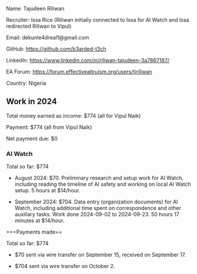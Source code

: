 Name: Tajudeen Riliwan

Recruiter: Issa Rice (Riliwan initially connected to Issa for AI Watch and Issa redirected Riliwan to Vipul)

Email: dekunle4dreal1@gmail.com

GitHub: https://github.com/b3arded-t3ch

LinkedIn: https://www.linkedin.com/in/riliwan-tajudeen-3a7867187/

EA Forum: https://forum.effectivealtruism.org/users/tjriliwan

Country: Nigeria

==Work in 2024==

Total money earned as income: $774 (all for Vipul Naik)

Payment: $774 (all from Vipul Naik)

Net payment due: $0

===AI Watch===

Total so far: $774

* August 2024: $70. Preliminary research and setup work for AI Watch, including reading the timeline of AI safety and working on local AI Watch setup. 5 hours at $14/hour.

* September 2024: $704. Data entry (organization documents) for AI Watch, including additional time spent on correspondence and other auxiliary tasks. Work done 2024-09-02 to 2024-09-23. 50 hours 17 minutes at $14/hour.

===Payments made==

Total so far: $774

* $70 sent via wire transfer on September 15, received on September 17.

* $704 sent via wire transfer on October 2.
